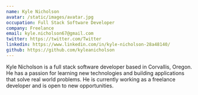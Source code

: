 ```yaml
---
name: Kyle Nicholson
avatar: /static/images/avatar.jpg
occupation: Full Stack Software Developer
company: Freelance
email: kyle.nicholson67@gmail.com
twitter: https://twitter.com/Twitter
linkedin: https://www.linkedin.com/in/kyle-nicholson-28a48140/
github: https://github.com/kyleanicholson
---
```


Kyle Nicholson is a full stack software developer based in Corvallis, Oregon. He has a passion for learning new technologies and building applications that solve real world problems. He is currently working as a freelance developer and is open to new opportunities.
